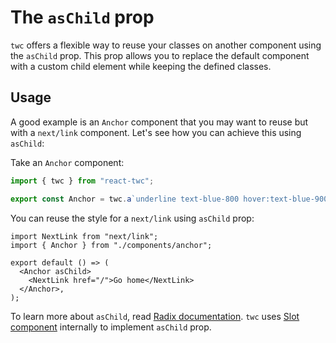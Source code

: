 # The `asChild` prop

`twc` offers a flexible way to reuse your classes on another component using the `asChild` prop. This prop allows you to replace the default component with a custom child element while keeping the defined classes.

## Usage

A good example is an `Anchor` component that you may want to reuse but with a `next/link` component. Let's see how you can achieve this using `asChild`:

Take an `Anchor` component:

```ts filename="components/anchor.ts"
import { twc } from "react-twc";

export const Anchor = twc.a`underline text-blue-800 hover:text-blue-900`;
```

You can reuse the style for a `next/link` using `asChild` prop:

```tsx {6} /asChild/
import NextLink from "next/link";
import { Anchor } from "./components/anchor";

export default () => (
  <Anchor asChild>
    <NextLink href="/">Go home</NextLink>
  </Anchor>,
);
```

To learn more about `asChild`, read [Radix documentation](https://www.radix-ui.com/primitives/docs/guides/composition#changing-the-element-type). `twc` uses [Slot component](https://www.radix-ui.com/primitives/docs/utilities/slot) internally to implement `asChild` prop.
